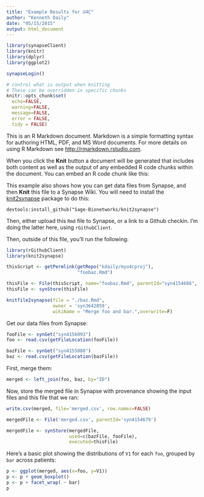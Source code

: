 ```yaml
---
title: "Example Results for U4C"
author: "Kenneth Daily"
date: "05/15/2015"
output: html_document
---
```


```r
library(synapseClient)
library(knitr)
library(dplyr)
library(ggplot2)

synapseLogin()

# control what is output when knitting
# These can be overridden in specific chunks
knitr::opts_chunk$set(
  echo=FALSE,
  warning=FALSE,
  message=FALSE,
  error = FALSE,
  tidy = FALSE)
```

This is an R Markdown document. Markdown is a simple formatting syntax for authoring HTML, PDF, and MS Word documents. For more details on using R Markdown see <http://rmarkdown.rstudio.com>.

When you click the **Knit** button a document will be generated that includes both content as well as the output of any embedded R code chunks within the document. You can embed an R code chunk like this:

This example also shows how you can get data files from Synapse, and then **Knit** this file to a Synapse Wiki. You will need to install the [knit2synapse](https://github.com/Sage-Bionetworks/knit2synapse) package to do this:

```
devtools:install_github("Sage-Bionetworks/knit2synapse")
```

Then, either upload this `Rmd` file to Synapse, or a link to a Github checkin. I'm doing the latter here, using `rGithubClient`.

Then, outside of this file, you'll run the following:

```r
library(rGithubClient)
library(knit2synapse)

thisScript <- getPermlink(getRepo("kdaily/myu4cproj"), 
                          "foobaz.Rmd")

thisFile <- File(thisScript, name="foobaz.Rmd", parentId="syn4154686", synapseStore=FALSE)
thisFile <- synStore(thisFile)

knitfile2synapse(file = "./baz.Rmd", 
                 owner = 'syn3642859', 
                 wikiName = "Merge foo and bar.",overwrite=F)

```

Get our data files from Synapse:

```r
fooFile <- synGet("syn4156093")
foo <- read.csv(getFileLocation(fooFile))

bazFile <- synGet("syn4155088")
baz <- read.csv(getFileLocation(bazFile))
```

First, merge them:

```r
merged <- left_join(foo, baz, by="ID")
```

Now, store the merged file in Synapse with provenance showing the input files and this file that we ran:
```r
write.csv(merged, file='merged.csv', row.names=FALSE)

mergedFile <- File('merged.csv', parentId='syn4154679')

mergedFile <- synStore(mergedFile,
                       used=c(bazFile, fooFile),
                       executed=thisFile)
```

Here's a basic plot showing the distributions of `V1` for each `foo`, grouped by `bar` across patients:

```r
p <- ggplot(merged, aes(x=foo, y=V1))
p <- p + geom_boxplot()
p <- p + facet_wrap( ~ bar)
p
```
